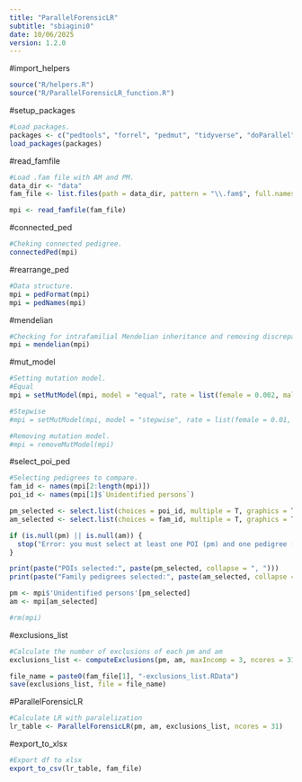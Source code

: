 ```yaml
---
title: "ParallelForensicLR"
subtitle: "sbiagini0"
date: 10/06/2025 
version: 1.2.0
---
```


#import_helpers
```r
source("R/helpers.R")
source("R/ParallelForensicLR_function.R")

``` 

#setup_packages
```r
#Load packages.
packages <- c("pedtools", "forrel", "pedmut", "tidyverse", "doParallel", "svDialogs", "matrixStats", "writexl")
load_packages(packages)

```

#read_famfile
```r
#Load .fam file with AM and PM.
data_dir <- "data"
fam_file <- list.files(path = data_dir, pattern = "\\.fam$", full.names  = TRUE)

mpi <- read_famfile(fam_file)

```

#connected_ped
```r
#Cheking connected pedigree.
connectedPed(mpi)

```

#rearrange_ped
```r
#Data structure.
mpi = pedFormat(mpi)
mpi = pedNames(mpi)

```

#mendelian
```r
#Checking for intrafamilial Mendelian inheritance and removing discrepant markers.
mpi = mendelian(mpi)

``` 

#mut_model
```r
#Setting mutation model.
#Equal
mpi = setMutModel(mpi, model = "equal", rate = list(female = 0.002, male = 0.002))

#Stepwise
#mpi = setMutModel(mpi, model = "stepwise", rate = list(female = 0.01, male = 0.02), range = 0.1, rate2 = 1e-6)

#Removing mutation model.
#mpi = removeMutModel(mpi)

```

#select_poi_ped
```r
#Selecting pedigrees to compare.
fam_id <- names(mpi[2:length(mpi)])
poi_id <- names(mpi[1]$`Unidentified persons`)

pm_selected <- select.list(choices = poi_id, multiple = T, graphics = T, title = "Select POIs:")
am_selected <- select.list(choices = fam_id, multiple = T, graphics = T, title = "Select Family pedigrees:")

if (is.null(pm) || is.null(am)) {
  stop("Error: you must select at least one POI (pm) and one pedigree (am)")
}

print(paste("POIs selected:", paste(pm_selected, collapse = ", ")))
print(paste("Family pedigrees selected:", paste(am_selected, collapse = ", ")))

pm <- mpi$'Unidentified persons'[pm_selected]
am <- mpi[am_selected]

#rm(mpi)

```

#exclusions_list
```r
#Calculate the number of exclusions of each pm and am
exclusions_list <- computeExclusions(pm, am, maxIncomp = 3, ncores = 31)

file_name = paste0(fam_file[1], "-exclusions_list.RData")
save(exclusions_list, file = file_name)

```

#ParallelForensicLR
```r
#Calculate LR with paralelization
lr_table <- ParallelForensicLR(pm, am, exclusions_list, ncores = 31)

```

#export_to_xlsx
```r
#Export df to xlsx
export_to_csv(lr_table, fam_file)

```
